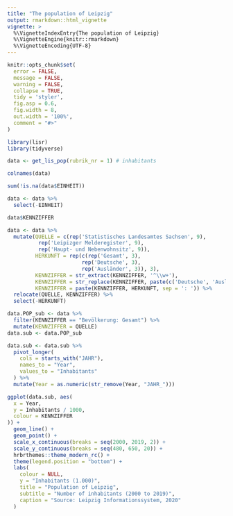 ```yaml
---
title: "The population of Leipzig"
output: rmarkdown::html_vignette
vignette: >
  %\VignetteIndexEntry{The population of Leipzig}
  %\VignetteEngine{knitr::rmarkdown}
  %\VignetteEncoding{UTF-8}
---
```


```r
knitr::opts_chunk$set(
  error = FALSE,
  message = FALSE,
  warning = FALSE,
  collapse = TRUE,
  tidy = 'styler',
  fig.asp = 0.6,
  fig.width = 8,
  out.width = '100%',
  comment = "#>"
)
```

```r
library(lisr)
library(tidyverse)
```

```r
data <- get_lis_pop(rubrik_nr = 1) # inhabitants
```


```r
colnames(data)
```

```r
sum(!is.na(data$EINHEIT))

data <- data %>% 
  select(-EINHEIT)
```



```r
data$KENNZIFFER

```

```r
data <- data %>% 
  mutate(QUELLE = c(rep('Statistisches Landesamtes Sachsen', 9), 
          rep('Leipizger Melderegister', 9),
          rep('Haupt- und Nebenwohnsitz', 9)),
         HERKUNFT = rep(c(rep('Gesamt', 3), 
                        rep('Deutsche', 3), 
                        rep('Ausländer', 3)), 3),
         KENNZIFFER = str_extract(KENNZIFFER, '^\\w+'),
         KENNZIFFER = str_replace(KENNZIFFER, paste(c('Deutsche', 'Ausländer'), collapse = '|'), 'Gesamt'),
         KENNZIFFER = paste(KENNZIFFER, HERKUNFT, sep = ': ')) %>% 
  relocate(QUELLE, KENNZIFFER) %>% 
  select(-HERKUNFT)
```



```r
data.POP_sub <- data %>%
  filter(KENNZIFFER == "Bevölkerung: Gesamt") %>%
  mutate(KENNZIFFER = QUELLE)
data.sub <- data.POP_sub
```

```r
data.sub <- data.sub %>%
  pivot_longer(
    cols = starts_with("JAHR"),
    names_to = "Year",
    values_to = "Inhabitants"
  ) %>%
  mutate(Year = as.numeric(str_remove(Year, "JAHR_")))
```


```r
ggplot(data.sub, aes(
  x = Year,
  y = Inhabitants / 1000,
  colour = KENNZIFFER
)) +
  geom_line() +
  geom_point() +
  scale_x_continuous(breaks = seq(2000, 2019, 2)) +
  scale_y_continuous(breaks = seq(480, 650, 20)) +
  hrbrthemes::theme_modern_rc() +
  theme(legend.position = "bottom") +
  labs(
    colour = NULL,
    y = "Inhabitants (1.000)",
    title = "Population of Leipzig",
    subtitle = "Number of inhabitants (2000 to 2019)",
    caption = "Source: Leipzig Informationssystem, 2020"
  )
```
